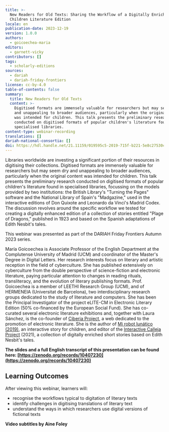```yaml
---
title: >-
  New Readers for Old Texts: Sharing the Workflow of a Digitally Enriched
  Children Literature Edition
locale: en
publication-date: 2023-12-19
version: 1.0.0
authors:
  - goicoechea-maria
editors:
  - garnett-vicky
contributors: []
tags:
  - scholarly-editions
sources:
  - dariah
  - dariah-friday-frontiers
license: cc-by-4.0
table-of-contents: false
summary:
  title: New Readers for Old Texts
  content: >-
    Digitised formats are immensely valuable for researchers but may seem dry
    and unappealing to broader audiences, particularly when the original content
    was intended for children. This talk presents the preliminary research
    conducted on digitised formats of popular children's literature found in
    specialised libraries.
content-type: webinar-recording
translations: []
dariah-national-consortia: []
doi: https://hdl.handle.net/21.11159/019595c5-2019-715f-b221-5e8c27530c5f
---
```

Libraries worldwide are investing a significant portion of their resources in digitising their collections. Digitised formats are immensely valuable for researchers but may seem dry and unappealing to broader audiences, particularly when the original content was intended for children. This talk presents the preliminary research conducted on digitised formats of popular children's literature found in specialised libraries, focussing on the models provided by two institutions: the British Library's "Turning the Pages" software and the National Library of Spain's "Madgazine," used in the interactive editions of Don Quixote and Leonardo da Vinci's Madrid Codex.  The discussion revolves around the specific workflow we tested for creating a digitally enhanced edition of a collection of stories entitled "Plage of Dragons," published in 1923 and based on the Spanish adaptations of Edith Nesbit's tales.

This webinar was presented as part of the DARIAH Friday Frontiers Autumn 2023 series.

María Goicoechea is Associate Professor of the English Department at the Complutense University of Madrid (UCM) and coordinator of the Master's Degree in Digital Letters. Her research interests focus on literary and artistic reception in the field of cyberculture. She has published extensively on cyberculture from the double perspective of science-fiction and electronic literature, paying particular attention to changes in reading rituals, transliteracy, and the evolution of literary publishing formats.  Prof. Goicoechea is a member of LEETHI Research Group (UCM), and of HERMENEIA (Universitat de Barcelona), two interdisciplinary research groups dedicated to the study of literature and computers. She has been the Principal Investigator of the project eLITE-CM in Electronic Literary Edition (50% co-financed by the European Social Fund). She has co-curated several electronic literature exhibitions and, together with Laura Sánchez, is the co-founder of [Ciberia Project](http://www.ciberiaproject.com/), a web dedicated to the promotion of electronic literature. She is the author of [Mi robot lunático (2019)](http://www.ciberiaproject.com/coleccion-lij-digital/ficcion-interactiva-mi-robot-lunatico/), an interactive story for children, and editor of the [Interactive Calleja Project](https://callejainteractivo.linhd.uned.es/en/index.html) (2021), a collection of digitally enriched short stories based on Edith Nesbit's tales.

**The slides and a full English transcript of this presentation can be found here: [https://zenodo.org/records/10407230](https://zenodo.org/records/10407230)**

## Learning Outcomes

After viewing this webinar, learners will:

* recognise the workflows typical to digitation of literary texts
* identify challenges in digitising translations of literary text
* understand the ways in which researchers use digital versions of fictional texts

<VideoCard provider="youtube" id="0QVEVTYhfsg" title="Click here to view" subtitle="Click here to view" src="/assets/content/assets/en/resources/hosted/new-readers-for-old-texts-sharing-the-workflow-of-a-digitally-enriched-children-literature-edition/maria-goicoechea-thumbnail.png" />

**Video subtitles by Aine Foley**
